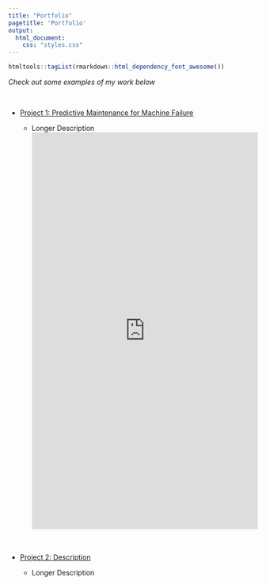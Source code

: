 ```yaml
---
title: "Portfolio"
pagetitle: 'Portfolio'
output: 
  html_document: 
    css: "styles.css"
---
```


```r
htmltools::tagList(rmarkdown::html_dependency_font_awesome())
```


*Check out some examples of my work below*

<br>

- <i class="fa fa-chart-line"> </i> [Project 1: Predictive Maintenance for Machine Failure](https://github.com/RileyYlagan/PredictiveMaintenanceProject)

    - Longer Description
    <iframe src="https://www.kaggle.com/embed/revathsankar/predictive-machine-failure?kernelSessionId=82048652" height="800" style="margin: 0 auto; width: 100%; max-width: 950px;" frameborder="0" scrolling="auto" title="Predictive Machine Failure"></iframe>

<br>

- <i class="fa fa-chart-pie"> </i> [Project 2: Description](https://www.google.com)

    - Longer Description
